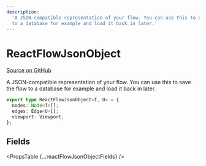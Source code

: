 ```yaml
---
description:
  'A JSON-compatible representation of your flow. You can use this to save the flow
  to a database for example and load it back in later.'
---
```



# ReactFlowJsonObject

[Source on GitHub](https://github.com/xyflow/xyflow/blob/main/packages/react/src/types/instance.ts/#L5)

A JSON-compatible representation of your flow. You can use this to save the flow
to a database for example and load it back in later.

```ts
export type ReactFlowJsonObject<T, U> = {
  nodes: Node<T>[];
  edges: Edge<U>[];
  viewport: Viewport;
};
```

## Fields

<PropsTable {...reactFlowJsonObjectFields} />
